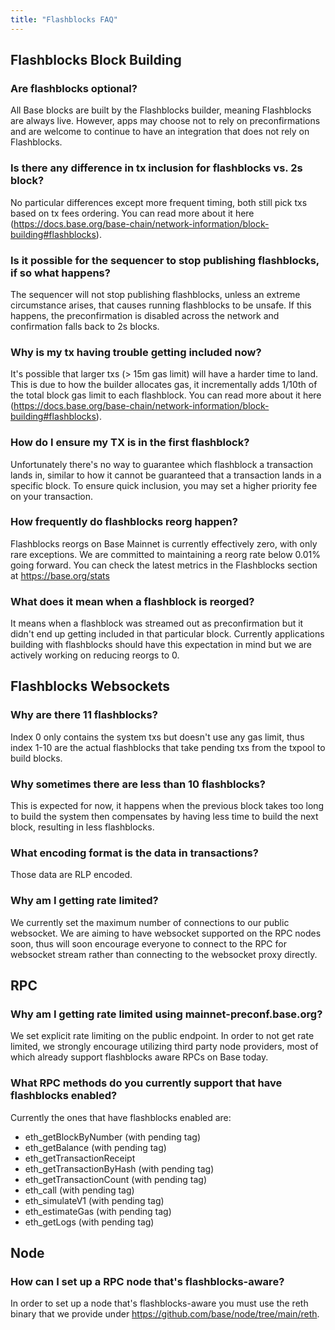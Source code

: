 ```yaml
---
title: "Flashblocks FAQ"
---
```


## Flashblocks Block Building

### Are flashblocks optional?

All Base blocks are built by the Flashblocks builder, meaning Flashblocks are always live. However, apps may choose not to rely on preconfirmations and are welcome to continue to have an integration that does not rely on Flashblocks.

### Is there any difference in tx inclusion for flashblocks vs. 2s block?

No particular differences except more frequent timing, both still pick txs based on tx fees ordering. You can read more about it here (https://docs.base.org/base-chain/network-information/block-building#flashblocks).

### Is it possible for the sequencer to stop publishing flashblocks, if so what happens?

The sequencer will not stop publishing flashblocks, unless an extreme circumstance arises, that causes running flashblocks to be unsafe. If this happens, the preconfirmation is disabled across the network and confirmation falls back to 2s blocks.

### Why is my tx having trouble getting included now?

It's possible that larger txs (> 15m gas limit) will have a harder time to land. This is due to how the builder allocates gas, it incrementally adds 1/10th of the total block gas limit to each flashblock. You can read more about it here (https://docs.base.org/base-chain/network-information/block-building#flashblocks).

### How do I ensure my TX is in the first flashblock?

Unfortunately there's no way to guarantee which flashblock a transaction lands in, similar to how it cannot be guaranteed that a transaction lands in a specific block. To ensure quick inclusion, you may set a higher priority fee on your transaction.

### How frequently do flashblocks reorg happen?

Flashblocks reorgs on Base Mainnet is currently effectively zero, with only rare exceptions. We are committed to maintaining a reorg rate below 0.01% going forward. You can check the latest metrics in the Flashblocks section at https://base.org/stats

### What does it mean when a flashblock is reorged?

It means when a flashblock was streamed out as preconfirmation but it didn't end up getting included in that particular block. Currently applications building with flashblocks should have this expectation in mind but we are actively working on reducing reorgs to 0.

## Flashblocks Websockets

### Why are there 11 flashblocks?

Index 0 only contains the system txs but doesn't use any gas limit, thus index 1-10 are the actual flashblocks that take pending txs from the txpool to build blocks.

### Why sometimes there are less than 10 flashblocks?

This is expected for now, it happens when the previous block takes too long to build the system then compensates by having less time to build the next block, resulting in less flashblocks.

### What encoding format is the data in transactions?

Those data are RLP encoded.

### Why am I getting rate limited?

We currently set the maximum number of connections to our public websocket. We are aiming to have websocket supported on the RPC nodes soon, thus will soon encourage everyone to connect to the RPC for websocket stream rather than connecting to the websocket proxy directly.

## RPC

### Why am I getting rate limited using mainnet-preconf.base.org?

We set explicit rate limiting on the public endpoint. In order to not get rate limited, we strongly encourage utilizing third party node providers, most of which already support flashblocks aware RPCs on Base today.

### What RPC methods do you currently support that have flashblocks enabled?

Currently the ones that have flashblocks enabled are:
- eth_getBlockByNumber (with pending tag)
- eth_getBalance (with pending tag)
- eth_getTransactionReceipt
- eth_getTransactionByHash (with pending tag)
- eth_getTransactionCount (with pending tag)
- eth_call (with pending tag)
- eth_simulateV1 (with pending tag)
- eth_estimateGas (with pending tag)
- eth_getLogs (with pending tag)

## Node

### How can I set up a RPC node that's flashblocks-aware?

In order to set up a node that's flashblocks-aware you must use the reth binary that we provide under https://github.com/base/node/tree/main/reth.